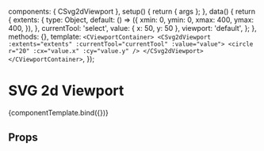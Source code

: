 
<Meta title="Components/High level/Svg2dViewport" component={CSvg2dViewport} />

<!--- Component template -->

  components: { CSvg2dViewport },
  setup() {
    return { args };
  },
  data() {
    return {
      extents: {
        type: Object,
        default: () => ({
          xmin: 0,
          ymin: 0,
          xmax: 400,
          ymax: 400,
        }),
      },
      currentTool: 'select',
      value: { x: 50, y: 50 },
      viewport: 'default',
    };
  },
  methods: {},
  template: `<CViewportContainer>
  <CSvg2dViewport :extents="extents" :currentTool="currentTool" :value="value">
     <circle r="20" :cx="value.x" :cy="value.y" />
  </CSvg2dViewport>
  </CViewportContainer>`,
});

<!--- Component documentation -->

# SVG 2d Viewport

<Canvas withSource="open">
  <Story name="Overview" args={{}}>
    {componentTemplate.bind({})}
  </Story>
</Canvas>

## Props

<ArgsTable story="Overview" />
